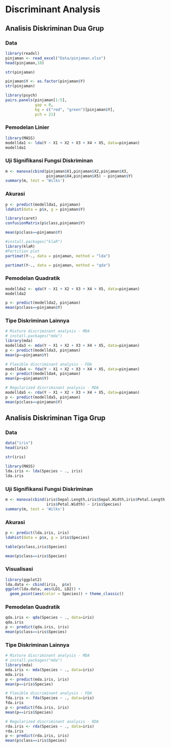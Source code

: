 
# Discriminant Analysis

## Analisis Diskriminan Dua Grup

### Data

```r
library(readxl)
pinjaman <- read_excel("Data/pinjaman.xlsx")
head(pinjaman,10)
```

```r
str(pinjaman)
```

```r
pinjaman$Y <- as.factor(pinjaman$Y)
str(pinjaman)
```

```r
library(psych)
pairs.panels(pinjaman[1:5],
             gap = 0,
             bg = c("red", "green")[pinjaman$Y],
             pch = 21)
```

### Pemodelan Linier

```r
library(MASS)
modellda1 <- lda(Y ~ X1 + X2 + X3 + X4 + X5, data=pinjaman)
modellda1
```

### Uji Signifikansi Fungsi Diskriminan

```r
m <- manova(cbind(pinjaman$X1,pinjaman$X2,pinjaman$X3,
                  pinjaman$X4,pinjaman$X5) ~ pinjaman$Y)
summary(m, test = 'Wilks')
```

### Akurasi

```r
p <- predict(modellda1, pinjaman)
ldahist(data = p$x, g = pinjaman$Y)
```

```r
library(caret)
confusionMatrix(p$class,pinjaman$Y)
```

```r
mean(p$class==pinjaman$Y)
```

```r
#install.packages("klaR")
library(klaR)
#Partition plot
partimat(Y~., data = pinjaman, method = "lda")
```

```r
partimat(Y~., data = pinjaman, method = "qda")
```

### Pemodelan Quadratik

```r
modellda2 <- qda(Y ~ X1 + X2 + X3 + X4 + X5, data=pinjaman)
modellda2
```

```r
p <- predict(modellda2, pinjaman)
mean(p$class==pinjaman$Y)
```

### Tipe Diskriminan Lainnya

```r
# Mixture discriminant analysis - MDA
# install.packages("mda")
library(mda)
modellda3 <- mda(Y ~ X1 + X2 + X3 + X4 + X5, data=pinjaman)
p <- predict(modellda3, pinjaman)
mean(p==pinjaman$Y)
```

```r
# Flexible discriminant analysis - FDA
modellda4 <- fda(Y ~ X1 + X2 + X3 + X4 + X5, data=pinjaman)
p <- predict(modellda4, pinjaman)
mean(p==pinjaman$Y)
```

```r
# Regularized discriminant analysis - RDA
modellda5 <- rda(Y ~ X1 + X2 + X3 + X4 + X5, data=pinjaman)
p <- predict(modellda5, pinjaman)
mean(p$class==pinjaman$Y)
```

## Analisis Diskriminan Tiga Grup

### Data

```r
data("iris")
head(iris)
```

```r
str(iris)
```

```r
library(MASS)
lda.iris <- lda(Species ~ ., iris)
lda.iris 
```

### Uji Signifikansi Fungsi Diskriminan

```r
m <- manova(cbind(iris$Sepal.Length,iris$Sepal.Width,iris$Petal.Length,
                  iris$Petal.Width) ~ iris$Species)
summary(m, test = 'Wilks')
```

### Akurasi

```r
p <- predict(lda.iris, iris)
ldahist(data = p$x, g = iris$Species)
```

```r
table(p$class,iris$Species)
```

```r
mean(p$class==iris$Species)
```

### Visualisasi

```r
library(ggplot2)
lda.data <- cbind(iris,  p$x)
ggplot(lda.data, aes(LD1, LD2)) +
  geom_point(aes(color = Species)) + theme_classic()
```

### Pemodelan Quadratik

```r
qda.iris <- qda(Species ~ ., data=iris)
qda.iris
p <- predict(qda.iris, iris)
mean(p$class==iris$Species)
```

### Tipe Diskriminan Lainnya

```r
# Mixture discriminant analysis - MDA
# install.packages("mda")
library(mda)
mda.iris <- mda(Species ~ ., data=iris)
mda.iris
p <- predict(mda.iris, iris)
mean(p==iris$Species)
```

```r
# Flexible discriminant analysis - FDA
fda.iris <- fda(Species ~ ., data=iris)
fda.iris
p <- predict(fda.iris, iris)
mean(p==iris$Species)
```

```r
# Regularized discriminant analysis - RDA
rda.iris <- rda(Species ~ ., data=iris)
rda.iris
p <- predict(rda.iris, iris)
mean(p$class==iris$Species)
```
